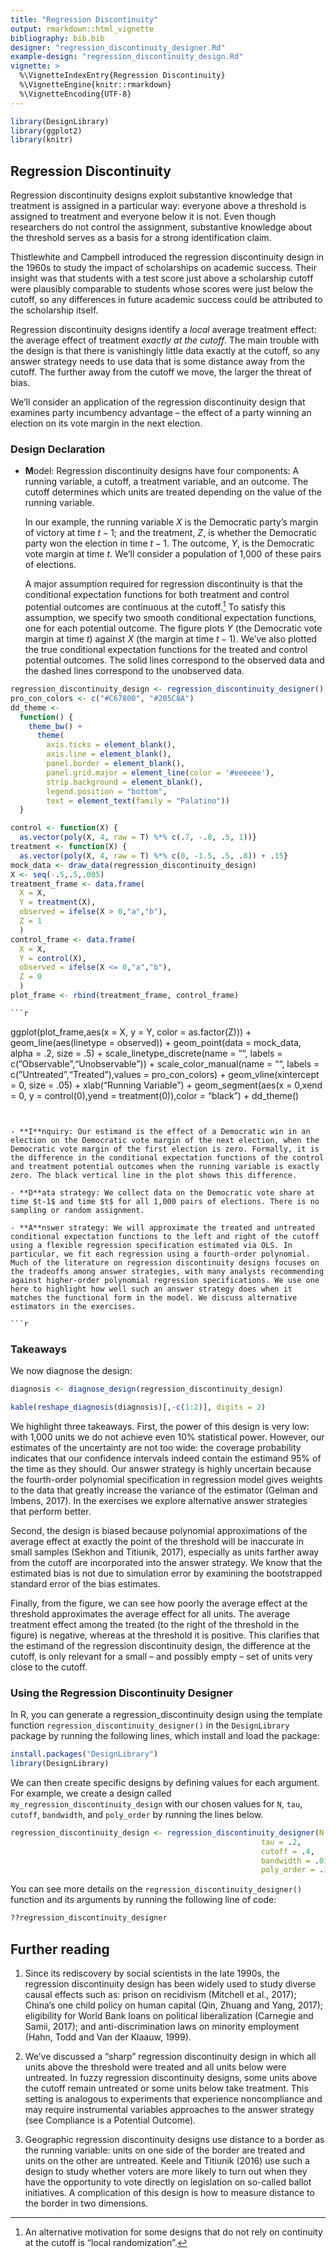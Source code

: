 ```yaml
---
title: "Regression Discontinuity"
output: rmarkdown::html_vignette
bibliography: bib.bib
designer: "regression_discontinuity_designer.Rd"
example-design: "regression_discontinuity_design.Rd"
vignette: >
  %\VignetteIndexEntry{Regression Discontinuity}
  %\VignetteEngine{knitr::rmarkdown}
  %\VignetteEncoding{UTF-8}
---
```



```r
library(DesignLibrary)
library(ggplot2)
library(knitr)
```

## Regression Discontinuity

Regression discontinuity designs exploit substantive knowledge that treatment is assigned in a particular way: everyone above a threshold is assigned to treatment and everyone below it is not. Even though researchers do not control the assignment, substantive knowledge about the threshold serves as a basis for a strong identification claim.

Thistlewhite and Campbell introduced the regression discontinuity design in the 1960s to study the impact of scholarships on academic success. Their insight was that students with a test score just above a scholarship cutoff were plausibly comparable to students whose scores were just below the cutoff, so any differences in future academic success could be attributed to the scholarship itself.

Regression discontinuity designs identify a *local* average treatment effect: the average effect of treatment *exactly at the cutoff*. The main trouble with the design is that there is vanishingly little data exactly at the cutoff, so any answer strategy needs to use data that is some distance away from the cutoff. The further away from the cutoff we move, the larger the threat of bias.

We'll consider an application of the regression discontinuity design that examines party incumbency advantage -- the effect of a party winning an election on its vote margin in the next election.

### Design Declaration

  - **M**odel: Regression discontinuity designs have four components: A running variable, a cutoff, a treatment variable, and an outcome. The cutoff determines which units are treated depending on the value of the running variable.
  
    In our example, the running variable $X$ is the Democratic party's margin of victory at time $t-1$; and the treatment, $Z$, is whether the Democratic party won the election in time $t-1$. The outcome, $Y$, is the Democratic vote margin at time $t$. We'll consider a population of 1,000 of these pairs of elections.
    
    A major assumption required for regression discontinuity is that the conditional expectation functions for both treatment and control potential outcomes are continuous at the cutoff.^[An alternative motivation for some designs that do not rely on continuity at the cutoff is "local randomization".] To satisfy this assumption, we specify two smooth conditional expectation functions, one for each potential outcome. The figure plots $Y$ (the Democratic vote margin at time $t$) against $X$ (the margin at time $t-1$). We've also plotted the true conditional expectation functions for the treated and control potential outcomes. The solid lines correspond to the observed data and the dashed lines correspond to the unobserved data.
    
    
```r
regression_discontinuity_design <- regression_discontinuity_designer()
pro_con_colors <- c("#C67800", "#205C8A")
dd_theme <-
  function() {
    theme_bw() +
      theme(
        axis.ticks = element_blank(),
        axis.line = element_blank(),
        panel.border = element_blank(),
        panel.grid.major = element_line(color = '#eeeeee'),
        strip.background = element_blank(),
        legend.position = "bottom",
        text = element_text(family = "Palatino"))
  }

control <- function(X) {
  as.vector(poly(X, 4, raw = T) %*% c(.7, -.8, .5, 1))}
treatment <- function(X) {
  as.vector(poly(X, 4, raw = T) %*% c(0, -1.5, .5, .8)) + .15}
mock_data <- draw_data(regression_discontinuity_design)
X <- seq(-.5,.5,.005)
treatment_frame <- data.frame(
  X = X,
  Y = treatment(X),
  observed = ifelse(X > 0,"a","b"),
  Z = 1
  )
control_frame <- data.frame(
  X = X,
  Y = control(X),
  observed = ifelse(X <= 0,"a","b"),
  Z = 0
  )
plot_frame <- rbind(treatment_frame, control_frame)
```

    ```r
ggplot(plot_frame,aes(x = X, y = Y, color = as.factor(Z))) + 
  geom_line(aes(linetype = observed)) +
  geom_point(data = mock_data, alpha = .2, size = .5) +
  scale_linetype_discrete(name = "", labels = c("Observable","Unobservable")) +
  scale_color_manual(name = "", labels = c("Untreated","Treated"),values = pro_con_colors) +
  geom_vline(xintercept = 0, size = .05) +
  xlab("Running Variable") + 
  geom_segment(aes(x = 0,xend = 0, y = control(0),yend = treatment(0)),color = "black") +
  dd_theme()
```


- **I**nquiry: Our estimand is the effect of a Democratic win in an election on the Democratic vote margin of the next election, when the Democratic vote margin of the first election is zero. Formally, it is the difference in the conditional expectation functions of the control and treatment potential outcomes when the running variable is exactly zero. The black vertical line in the plot shows this difference.

- **D**ata strategy: We collect data on the Democratic vote share at time $t-1$ and time $t$ for all 1,000 pairs of elections. There is no sampling or random assignment.

- **A**nswer strategy: We will approximate the treated and untreated conditional expectation functions to the left and right of the cutoff using a flexible regression specification estimated via OLS. In particular, we fit each regression using a fourth-order polynomial. Much of the literature on regression discontinuity designs focuses on the tradeoffs among answer strategies, with many analysts recommending against higher-order polynomial regression specifications. We use one here to highlight how well such an answer strategy does when it matches the functional form in the model. We discuss alternative estimators in the exercises. 

```r

```

### Takeaways

We now diagnose the design:

```r
diagnosis <- diagnose_design(regression_discontinuity_design)
```

```r
kable(reshape_diagnosis(diagnosis)[,-c(1:2)], digits = 2)
```

We highlight three takeaways. First, the power of this design is very low: with 1,000 units we do not achieve even 10% statistical power. However, our estimates of the uncertainty are not too wide: the coverage probability indicates that our confidence intervals indeed contain the estimand 95% of the time as they should. Our answer strategy is highly uncertain because the fourth-order polynomial specification in regression model gives weights to the data that greatly increase the variance of the estimator (Gelman and Imbens, 2017). In the exercises we explore alternative answer strategies that perform better.

Second, the design is biased because polynomial approximations of the average effect at exactly the point of the threshold will be inaccurate in small samples (Sekhon and Titiunik, 2017), especially as units farther away from the cutoff are incorporated into the answer strategy. We know that the estimated bias is not due to simulation error by examining the bootstrapped standard error of the bias estimates.

Finally, from the figure, we can see how poorly the average effect at the threshold approximates the average effect for all units. The average treatment effect among the treated (to the right of the threshold in the figure) is negative, whereas at the threshold it is positive. This clarifies that the estimand of the regression discontinuity design, the difference at the cutoff, is only relevant for a small – and possibly empty – set of units very close to the cutoff.

### Using the Regression Discontinuity Designer

In R, you can generate a regression_discontinuity design using the template function `regression_discontinuity_designer()` in the `DesignLibrary` package by running the following lines, which install and load the package:

```r
install.packages("DesignLibrary")
library(DesignLibrary)
```

We can then create specific designs by defining values for each argument. For example, we create a design called `my_regression_discontinuity_design` with our chosen values for `N`, `tau`, `cutoff`, `bandwidth`, and `poly_order` by running the lines below.

```r
regression_discontinuity_design <- regression_discontinuity_designer(N = 300,
                                                        tau = .2,
                                                        cutoff = .4,
                                                        bandwidth = .01,
                                                        poly_order = .15)
```

You can see more details on the `regression_discontinuity_designer()` function and its arguments by running the following line of code:

```r
??regression_discontinuity_designer
```

## Further reading

1. Since its rediscovery by social scientists in the late 1990s, the regression discontinuity design has been widely used to study diverse causal effects such as: prison on recidivism (Mitchell et al., 2017); China’s one child policy on human capital (Qin, Zhuang and Yang, 2017); eligibility for World Bank loans on political liberalization (Carnegie and Samii, 2017); and anti-discrimination laws on minority employment (Hahn, Todd and Van der Klaauw, 1999).

2. We’ve discussed a “sharp” regression discontinuity design in which all units above the threshold were treated and all units below were untreated. In fuzzy regression discontinuity designs, some units above the cutoff remain untreated or some units below take treatment. This setting is analogous to experiments that experience noncompliance and may require instrumental variables approaches to the answer strategy (see Compliance is a Potential Outcome).

3. Geographic regression discontinuity designs use distance to a border as the running variable: units on one side of the border are treated and units on the other are untreated. Keele and Titiunik (2016) use such a design to study whether voters are more likely to turn out when they have the opportunity to vote directly on legislation on so-called ballot initiatives. A complication of this design is how to measure distance to the border in two dimensions.
